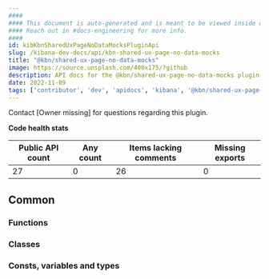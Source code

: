 ```yaml
---
####
#### This document is auto-generated and is meant to be viewed inside our experimental, new docs system.
#### Reach out in #docs-engineering for more info.
####
id: kibKbnSharedUxPageNoDataMocksPluginApi
slug: /kibana-dev-docs/api/kbn-shared-ux-page-no-data-mocks
title: "@kbn/shared-ux-page-no-data-mocks"
image: https://source.unsplash.com/400x175/?github
description: API docs for the @kbn/shared-ux-page-no-data-mocks plugin
date: 2022-11-09
tags: ['contributor', 'dev', 'apidocs', 'kibana', '@kbn/shared-ux-page-no-data-mocks']
---
```




Contact [Owner missing] for questions regarding this plugin.

**Code health stats**

| Public API count  | Any count | Items lacking comments | Missing exports |
|-------------------|-----------|------------------------|-----------------|
| 27 | 0 | 26 | 0 |

## Common

### Functions
<DocDefinitionList data={kbnSharedUxPageNoDataMocksObj.common.functions}/>

### Classes
<DocDefinitionList data={kbnSharedUxPageNoDataMocksObj.common.classes}/>

### Consts, variables and types
<DocDefinitionList data={kbnSharedUxPageNoDataMocksObj.common.misc}/>


